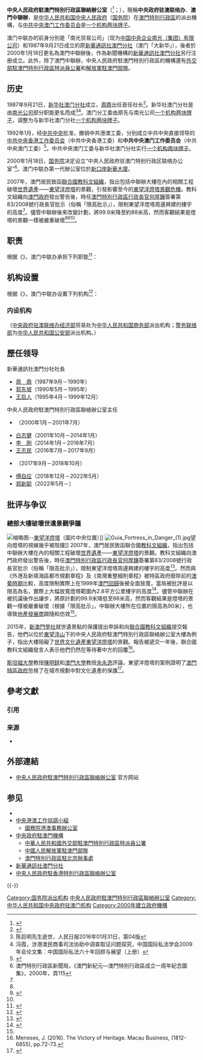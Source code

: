 {{noteTA
|G1 = Ecology
|G2 = 单位
}}
{{Undue|time=2019-10-11}}
{{Pathnav|中华人民共和国国务院}}
{{Infobox PRCG
|机构名称 = 中央人民政府<br />駐澳門特別行政區聯絡辦公室
|牌子2 = [[中共中央澳门工作委员会|<font color=Df0000>中共中央澳门工作委员会</font>]]
|标志1 = {{中华人民共和国国徽|100}}
|标志1说明 = [[s:国务院关于国家行政机关和企业事业单位社会团体印章管理的规定|1999年规定]]：[[印章|印章]][[直径|直径]]5厘米，中央刊[[中华人民共和国国徽|国徽]]，由[[中华人民共和国国务院|国务院]]制发。
|标志2=Liaison Office of the Central People's Government in the Macao Special Administrative Region logo.png
|标志2宽度 = 200px
|职位1 = 主任
|人员1 = [[郑新聪|郑新聪]]
|职位2 = 副主任
|人员2 = [[張榮順|張榮順]]、[[严植婵|严植婵]]
|人数2 = 2
|上级机构 = [[中华人民共和国国务院|中华人民共和国国务院]]<br />（[[中华人民共和国中央人民政府|中央人民政府]]）
|机构类型 = [[中华人民共和国国务院机构编制|国务院派出机构]]
|行政级别 = 正部级
|本级纪检监察 = [[国务院港澳事务办公室#驻办纪检监察组|中央纪委国家监委驻国务院港澳办纪检监察组]]
|官网 = {{URL|http://www.zlb.gov.cn/}}
|地址1 = [[澳門|澳門]][[羅理基博士大馬路|羅理基博士大馬路]]603号
|邮编1 =
|电话1 =
|场所2 = 
|官网2 = 
|image1 = Liaison Office of the Central People's Government in the Macao SAR.JPG
|caption1 = 中央人民政府駐澳門特別行政區聯絡辦公室
|a = {{Flagicon|MAC}} [[澳門特別行政區駐北京辦事處|澳門特別行政區駐北京辦事處]]
|b = {{Flagicon|PRC}} [[中华人民共和国外交部驻澳门特别行政区特派员公署|中华人民共和国外交部驻澳门特别行政区特派员公署]]
|c = {{PLA}}[[中國人民解放軍駐澳門部隊|驻澳门部队]]
|d = {{Flagicon|PRC}} [[中央人民政府駐香港特別行政區聯絡辦公室|中央人民政府駐香港特別行政區聯絡辦公室]]
}}

'''中央人民政府駐澳門特別行政區聯絡辦公室'''（{{lang-pt|Gabinete de Ligação do Governo Popular Central na Região Administrativa Especial de Macau}}<ref>{{Cite web |url = https://www.gov.mo/pt/noticias/181931/ |title = Director do Gabinete de Ligação do Governo Popular Central na RAEM, Zheng Xiaosong, discursa na reunião de trabalho sobre cooperação para o combate à pobreza entre o Governo da Região Administrativa Especial de Macau (RAEM), o Gabinete de Ligação do Governo Popular Central na RAEM, e o governo da província de Guizhou |author =  |date =  |publisher = Portal do Governo da RAE de Macau |language =  |accessdate = 2019-07-01 |quote =  |archive-date = 2020-12-12 |archive-url = https://web.archive.org/web/20201212204143/https://www.gov.mo/pt/noticias/181931/ |dead-url = no }}</ref>；{{lang-en|Liaison Office of the Central People's Government in the Macao Special Administrative Region}}），簡稱'''中央政府驻澳联络办'''、'''澳門中聯辦'''，是[[中华人民共和国中央人民政府|中华人民共和国中央人民政府]]（[[中华人民共和国国务院|国务院]]）在[[澳門特別行政區|澳門特別行政區]]的派出機構，与[[中共中央澳门工作委员会|中共中央澳门工作委员会]]是[[一个机构两块牌子|一个机构两块牌子]]。

澳门中联办的前身分別是「南光贸易公司」（现为[[中国中央企业|中国中央企业]][[南光集團|南光（集团）有限公司]]）和1987年9月21日成立的原[[新華通訊社澳門分社|新華通訊社澳門分社]]（澳门「大新华」），後者於2000年1月18日更名為澳門中聯辦後，作為新聞機構的[[新華通訊社澳門分社|新華通訊社澳門分社]]另行注册成立。此外，除了澳門中聯辦，中央人民政府駐澳門特別行政區的機構還有[[中華人民共和國外交部駐澳門特別行政區特派員公署|外交部駐澳門特別行政區特派員公署]]和[[中國人民解放軍駐澳門部隊|解放軍駐澳門部隊]]。

== 历史 ==
1987年9月21日，[[新华社澳门分社|新华社澳门分社]]成立，[[周鼎|周鼎]]出任首任社长<ref>{{Cite web |url = http://www.chinanews.com/zhuanti/zhuanti/aomen/dashiji.htm |title = 澳门大事记 |author =  |date =  |publisher = 中国网 |language =  |accessdate = 2017-10-15 |quote =  |archive-date = 2020-11-29 |archive-url = https://web.archive.org/web/20201129223432/http://www.chinanews.com/zhuanti/zhuanti/aomen/dashiji.htm |dead-url = no }}</ref>。新华社澳门分社是由[[南光公司|南光公司]]部分职能更名而成<ref>陈启明先生逝世，人民日报2016年01月31日，第04版</ref><ref>冯霞，涉港澳民商事司法协助中调查取证问题探究，中国国际私法学会2009年会论文集：中国国际私法六十年回顾与展望（上册）</ref>。澳门分工委由原先与南光公司[[一个机构两块牌子|一个机构两块牌子]]，调整为与新华社澳门分社[[一个机构两块牌子|一个机构两块牌子]]。

1992年1月，经[[中国共产党中央委员会|中共中央]]批准，撤销中共港澳工委，分别成立中共中央直接领导的[[中共中央香港工作委员会|中共中央香港工作委员会]]（中共中央香港工委）和'''中共中央澳门工作委员会'''（中共中央澳门工委）<ref>{{Cite web|url =http://www.liuzhou.gov.cn/xxgk/jcxxgk/ldzc/sw/cw/sz_24010/|title =张俊雄|author =|date =|publisher =中国柳州|language =|accessdate =2017-10-15|quote =|deadurl =yes|archiveurl =https://web.archive.org/web/20160805212810/http://liuzhou.gov.cn/xxgk/jcxxgk/ldzc/sw/cw/sz_24010/|archivedate =2016-08-05|df =}}</ref>。中共中央澳门工委与新华社澳门分社实行[[一个机构两块牌子|一个机构两块牌子]]。

2000年1月18日，[[中华人民共和国国务院|国务院]]决定设立“中央人民政府驻澳门特别行政区联络办公室”<ref>澳門特別行政區新聞局，《澳門新紀元—澳門特別行政區成立一周年紀念圖集》，2000年，頁115</ref>。澳门中联办第一代辦公室位於[[新口岸|新口岸]][[新華大廈|新華大廈]]。

2007年，澳門居民致函[[聯合國|聯合國]][[教科文組織|教科文組織]]，指出包括中聯辦大樓在內的相關工程破壞[[世界遺產|世界遺產]]——[[東望洋燈塔|東望洋燈塔]]的景觀，引發影響至今的[[東望洋燈塔景觀危機|東望洋燈塔景觀危機]]。教科文組織向[[澳門政府|澳門政府]]發出警告後，時任[[澳門特別行政區行政長官|澳門特別行政區行政長官]][[何厚鏵|何厚鏵]]簽署第83/2008號行政長官批示（俗稱「限高批示」），限制東望洋燈塔周邊興建的樓宇的高度<ref name="mdt2016"/>。儘管中聯辦後來改變計劃，將99.9米降至約88米高，然而客觀結果是燈塔的景觀一樣被嚴重破壞<ref name="黃東01"/><ref name="apple01">{{cite news |title=澳門中聯辦新廈將嚴重遮擋景觀 GreenApple：學者市民誓保東望洋燈塔 |url=https://hk.news.appledaily.com/local/daily/article/20071007/10257095 |agency=蘋果日報 |date=2007-10-07 |accessdate=2018-10-31 |archive-date=2018-10-31 |archive-url=https://web.archive.org/web/20181031133055/https://hk.news.appledaily.com/local/daily/article/20071007/10257095 |dead-url=no }}</ref><ref name="Meneses01"/>。

== 职责 ==
根据《{{s|中央人民政府驻澳门特别行政区联络办公室职能配置、内设机构和人员编制规定}}》，澳门中联办承担下列职能<ref name="三定方案A">{{cite web |author1=中央人民政府驻澳门特别行政区联络办公室 |title=机构职能 |url=http://www.zlb.gov.cn/macao/jgzn.htm#zyzn |website=中央人民政府驻澳门特别行政区联络办公室门户网站 |accessdate=2018-10-03 |location=澳门 |language=zh-cn |archive-date=2020-12-12 |archive-url=https://web.archive.org/web/20201212204159/http://www.zlb.gov.cn/macao/jgzn.htm#zyzn |dead-url=no }}</ref>：
{{columns-list|2|
# 联系外交部驻澳门特别行政区特派员公署和中国人民解放军驻澳门部队。
# 联系并协助内地有关部门管理在澳门的中资机构。
# 促进澳门与内地之间的经济、教育、科学、文化、体育等领域的交流与合作。联系澳门社会各界人士，增进内地与澳门之间的交往。反映澳门居民对内地的意见。
# 处理有关涉台事务。
# 承办中央人民政府交办的其他事项。
}}

==机构设置==
根据《{{s|中央人民政府驻澳门特别行政区联络办公室职能配置、内设机构和人员编制规定}}》，澳门中联办设置下列机构<ref name="三定方案">{{cite web |author1=中央人民政府驻澳门特别行政区联络办公室 |title=开放日 |url=http://www.zlb.gov.cn/mac/2017openday/index.htm |website=中央人民政府驻澳门特别行政区联络办公室门户网站 |accessdate=2018-10-03 |location=澳门 |language=zh-cn |archive-date=2020-12-12 |archive-url=https://web.archive.org/web/20201212204205/http://www.zlb.gov.cn/mac/2017openday/index.htm |dead-url=no }}</ref>：

===内设机构===
{{columns-list|2|
* [[中央人民政府驻澳门特别行政区联络办公室办公厅|办公厅]]
* [[中央人民政府驻澳门特别行政区联络办公室研究室|研究室]]
* [[中央人民政府驻澳门特别行政区联络办公室人事部|人事部]]
* [[中央人民政府驻澳门特别行政区联络办公室社会工作部|社会工作部]]
* [[中央人民政府驻澳门特别行政区联络办公室社团联络部|社团联络部（法律工作部）]]
* [[中央人民政府驻澳门特别行政区联络办公室协调部|协调部]]
* [[中央人民政府驻澳门特别行政区联络办公室文化教育部|文化教育部]]
* [[中央人民政府驻澳门特别行政区联络办公室经济部|经济部]]
* [[中央人民政府驻澳门特别行政区联络办公室公关部|公关部]]
* [[中央人民政府驻澳门特别行政区联络办公室警务联络部|警务联络部]]
* [[中央人民政府驻澳门特别行政区联络办公室台湾事务部|台湾事务部]]
* [[中央人民政府驻澳门特别行政区联络办公室行政财务部|行政财务部]]
* [[中央人民政府驻澳门特别行政区联络办公室北京联络部|北京联络部]]
* [[中央人民政府驻澳门特别行政区联络办公室广东联络部|广东联络部]]
* [[中央人民政府驻澳门特别行政区联络办公室珠海联络部|珠海联络部]]
}}

（[[中央人民政府驻澳门特别行政区联络办公室经济部|中央政府驻澳联络办经济部]]贸易处为[[中华人民共和国商务部|中华人民共和国商务部]]派出机构；[[中央人民政府驻澳门特别行政区联络办公室警务联络部|警务联络部]]为[[中华人民共和国公安部|中华人民共和国公安部]]派出机构。）

== 歷任领导 ==
;新華通訊社澳門分社社長
* [[周鼎_(政治人物)|周　鼎]]（1987年9月－1990年）
* [[郭东坡|郭东坡]]（1990年5月－1995年）
* [[王启人|王启人]]（1995年4月－1999年12月）
;中央人民政府駐澳門特別行政區聯絡辦公室主任
* {{Box|[[王启人|王启人]]}}（2000年1月－2001年7月）
* [[白志健|白志健]]（2001年10月－2014年1月）
* [[李刚_(政治人物)|李　刚]]（2014年1月－2016年7月）
* [[王志民_(1957年)|王志民]]（2016年7月－2017年9月）
* {{Box|[[鄭曉松|鄭曉松]]}}（2017年9月－2018年10月）
* [[傅自应|傅自应]]（2018年12月－2022年5月）
* [[郑新聪|郑新聪]]（2022年5月－）

== 批评与争议 ==
=== 總部大樓破壞世遺景觀爭議 ===
{{main|東望洋燈塔景觀危機}}
[[File:Guiafortress.jpg|缩略图]]--[[東望洋燈塔|東望洋燈塔]]（圖片中央位置）]]
[[File:Guia_Fortress_in_Danger_(1).jpg|thumb]]望向燈塔的視線幾乎被阻擋]]
2007年，澳門居民致函聯合國[[教科文組織|教科文組織]]，指出包括中聯辦大樓在內的相關工程破壞[[世界遺產|世界遺產]]——[[東望洋燈塔|東望洋燈塔]]的景觀。教科文組織向澳門政府發出警告後，時任[[澳門特別行政區行政長官|澳門特別行政區行政長官]][[何厚鏵|何厚鏵]]簽署第83/2008號行政長官批示（俗稱「限高批示」），限制東望洋燈塔周邊興建的樓宇的高度<ref name="mdt2016">{{Cite news|url=https://macaudailytimes.com.mo/new-macau-alerts-un-construction-project-near-lighthouse.html|title=New Macau alerts UN to construction project near lighthouse|last=|first=|date=November 8, 2016|work=Macau Daily Times|access-date=|archive-date=2018-02-03|archive-url=https://web.archive.org/web/20180203005837/https://macaudailytimes.com.mo/new-macau-alerts-un-construction-project-near-lighthouse.html|dead-url=no}}</ref>。然而與《外港及新填海區都市規劃章程》及《南灣重整細則章程》被特區政府廢除前的[[澳葡|澳葡時期]]比較，高度限制實際上在1999年[[澳門回歸|澳門回歸]]後被全面放寬，當局被批評是以限高為名，實際上大幅放寬燈塔範圍內2.8平方公里樓宇的高度<ref name="黃東01">{{cite news |title=黃東:明降實升愚弄市民 混帳法令新不如舊 |url=http://guialighthouse.blogspot.com/2008/07/blog-post_5177.html |agency=訊報 |date=2008-04-25 |accessdate=2018-10-29 |archive-date=2021-02-13 |archive-url=https://web.archive.org/web/20210213185647/http://guialighthouse.blogspot.com/2008/07/blog-post_5177.html |dead-url=no }}</ref>。儘管中聯辦在被抗議後作出讓步，將原計劃的99.9米降低至88米高，然而客觀結果是燈塔的景觀一樣被嚴重破壞（根據「限高批示」，中聯辦大樓所在位置的限高為90米），也導致[[地產發展商|地產發展商]]跟隨和仿效<ref name="apple01"/>。

2015年，[[新澳門學社|新澳門學社]]就世遺景點的保護提出申訴和向[[聯合國教科文組織|聯合國教科文組織]]提交報告，他們以位於[[東望洋山|東望洋山]]下的中央人民政府駐澳門特別行政區聯絡辦公室大樓為例子，指出大樓阻礙了[[世界文化遺產|世界文化遺產]][[東望洋燈塔|東望洋燈塔]]的景觀。報告被遞交一年後，聯合國教科文組織發言人表示他們仍然在等待著中方的回覆<ref name="Meneses01">Meneses, J. (2016). The Victory of Heritage. Macau Business, (1812-6855), pp.72-73.</ref>。

[[斯坦福大學|斯坦福大學]]教授[[陳明銶|陳明銶]]和[[澳門大學|澳門大學]]教授[[余永逸|余永逸]]評論，東望洋燈塔的案例證明了[[澳門特別行政區政府|澳門特區政府]]忽視了在城市規劃中對文化遺產的保護<ref>{{Cite book|title=China's Macao Transformed: Challenge and Development in the 21st Century|last=YU|first=Eilo W.Y.|last2=CHAN|first2=Ming K.|publisher=City University of HK Press.|year=2014|isbn=978-9629372071|location=|pages=316}}</ref>。

== 參考文獻 ==
=== 引用 ===
{{Reflist}}

=== 来源 ===
* {{Wikisource-inline|国务院关于更改新华通讯社香港分社、澳门分社名称问题的通知}}

== 外部連結 ==
{{Commons category|Liaison Office of the Central People's Government in the Macao Special Administrative Region}}
* [http://www.zlb.mo 中央人民政府駐澳門特別行政區聯絡辦公室]{{Wayback|url=http://www.zlb.mo/ |date=20200517214333 }} 官方网站

== 参见 ==
{{Portal|中华人民共和国|澳门}}
*{{Link-en|聯絡辦公室|Liaison Office}}
* [[中央港澳工作協調小組|中央港澳工作協調小組]]
** [[國務院港澳事務辦公室|國務院港澳事務辦公室]]
* [[中央政府駐澳門機構|中央政府駐澳門機構]]
** [[中華人民共和國外交部駐澳門特別行政區特派員公署|中華人民共和國外交部駐澳門特別行政區特派員公署]]
** [[中國人民解放軍駐澳門部隊|中國人民解放軍駐澳門部隊]]
** [[澳門特別行政區駐北京辦事處|澳門特別行政區駐北京辦事處]]
* [[新華通訊社澳門分社|新華通訊社澳門分社]]
* [[中央人民政府駐香港特別行政區聯絡辦公室|中央人民政府駐香港特別行政區聯絡辦公室]]

{{-}}
{{国务院}}

[[Category:国务院派出机构|Category:国务院派出机构]]
[[Category:中央人民政府駐澳門特別行政區聯絡辦公室|]]
[[Category:中华人民共和国中央政府驻澳门机构|Category:中华人民共和国中央政府驻澳门机构]]
[[Category:2000年建立政府機構|Category:2000年建立政府機構]]